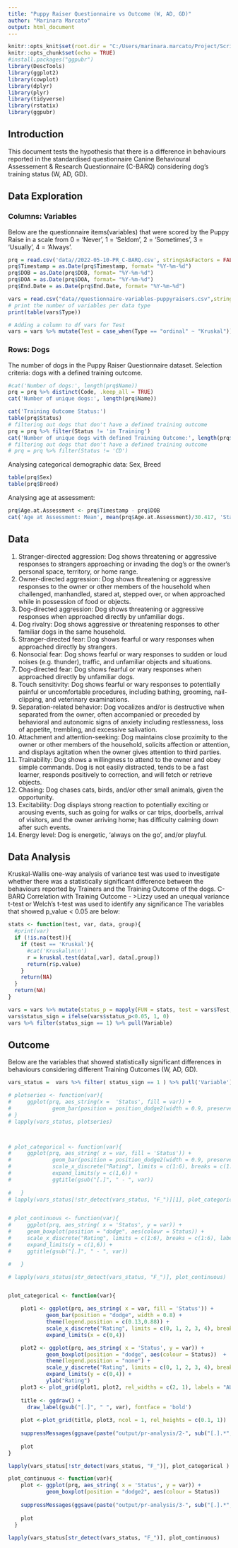 ```yaml
---
title: "Puppy Raiser Questionnaire vs Outcome (W, AD, GD)"
author: "Marinara Marcato"
output: html_document
---
```


```r
knitr::opts_knit$set(root.dir = "C:/Users/marinara.marcato/Project/Scripts/dog_questionnaires")
knitr::opts_chunk$set(echo = TRUE)
#install.packages("ggpubr")
library(DescTools)
library(ggplot2)
library(cowplot)
library(dplyr)
library(plyr)
library(tidyverse)
library(rstatix)
library(ggpubr)
```

## Introduction 
This document tests the hypothesis that there is a difference in behaviours reported in the standardised questionnaire Canine Behavioural Assessement & Research Questionnaire (C-BARQ) considering dog's training status (W, AD, GD).

## Data Exploration
### Columns: Variables
Below are the questionnaire items(variables) that were scored by the Puppy Raise in a scale from 0 = 'Never', 1 = 'Seldom', 2 = 'Sometimes', 3 = 'Usually', 4 = 'Always'. 

```r
prq = read.csv('data//2022-05-10-PR_C-BARQ.csv', stringsAsFactors = FALSE)
prq$Timestamp = as.Date(prq$Timestamp, format= "%Y-%m-%d")
prq$DOB = as.Date(prq$DOB, format= "%Y-%m-%d")
prq$DOA = as.Date(prq$DOA, format= "%Y-%m-%d")
prq$End.Date = as.Date(prq$End.Date, format= "%Y-%m-%d")

vars = read.csv("data//questionnaire-variables-puppyraisers.csv",stringsAsFactors=FALSE)
# print the number of variables per data type
print(table(vars$Type))

# Adding a column to df vars for Test
vars = vars %>% mutate(Test = case_when(Type == "ordinal" ~ "Kruskal"))
```


### Rows: Dogs
The number of dogs in the Puppy Raiser Questionnaire dataset. Selection criteria: dogs with a defined training outcome.
```r
#cat('Number of dogs:', length(prq$Name))
prq = prq %>% distinct(Code, .keep_all = TRUE)
cat('Number of unique dogs:', length(prq$Name))

cat('Training Outcome Status:')
table(prq$Status)
# filtering out dogs that don't have a defined training outcome
prq = prq %>% filter(Status != 'in Training')
cat('Number of unique dogs with defined Training Outcome:', length(prq$Name))
# filtering out dogs that don't have a defined training outcome
# prq = prq %>% filter(Status != 'CD')
```
Analysing categorical demographic data: Sex, Breed
```r
table(prq$Sex)
table(prq$Breed)
```
Analysing age at assessment:
```r
prq$Age.at.Assessment <- prq$Timestamp - prq$DOB
cat('Age at Assessment: Mean', mean(prq$Age.at.Assessment)/30.417, 'Standard Deviation', sd(prq$Age.at.Assessment)/30.417)
```
## Data 

1.	Stranger-directed aggression: Dog shows threatening or aggressive responses to strangers approaching or invading the dog’s or the owner’s personal space, territory, or home range.
2.	Owner-directed aggression: Dog shows threatening or aggressive responses to the owner or other members of the household when challenged, manhandled, stared at, stepped over, or when approached while in possession of food or objects.
3.	Dog-directed aggression: Dog shows threatening or aggressive responses when approached directly by unfamiliar dogs.
4.	Dog rivalry: Dog shows aggressive or threatening responses to other familiar dogs in the same household.
5.	Stranger-directed fear: Dog shows fearful or wary responses when approached directly by strangers.
6.	Nonsocial fear: Dog shows fearful or wary responses to sudden or loud noises (e.g. thunder), traffic, and unfamiliar objects and situations.
7.	Dog-directed fear: Dog shows fearful or wary responses when approached directly by unfamiliar dogs.
8.	Touch sensitivity: Dog shows fearful or wary responses to potentially painful or uncomfortable procedures, including bathing, grooming, nail-clipping, and veterinary examinations.  
9.	Separation-related behavior: Dog vocalizes and/or is destructive when separated from the owner, often accompanied or preceded by behavioral and autonomic signs of anxiety including restlessness, loss of appetite, trembling, and excessive salivation.
10.	Attachment and attention-seeking: Dog maintains close proximity to the owner or other members of the household, solicits affection or attention, and displays agitation when the owner gives attention to third parties.
11.	Trainability: Dog shows a willingness to attend to the owner and obey simple commands. Dog is not easily distracted, tends to be a fast learner, responds positively to correction, and will fetch or retrieve objects.
12.	Chasing: Dog chases cats, birds, and/or other small animals, given the opportunity.
13.	Excitability: Dog displays strong reaction to potentially exciting or arousing events, such as going for walks or car trips, doorbells, arrival of visitors, and the owner arriving home; has difficulty calming down after such events.
14.	Energy level: Dog is energetic, 'always on the go', and/or playful.


## Data Analysis
Kruskal-Wallis one-way analysis of variance test was used to investigate whether there was a statistically significant difference between the behaviours reported by Trainers and the Training Outcome of the dogs.
C-BARQ Correlation with Training Outcome - >Lizzy used an unequal variance t-test or Welch’s t-test was used to identify any significance
The variables that showed p_value < 0.05 are below: 
```r
stats <- function(test, var, data, group){
  #print(var)
  if (!is.na(test)){
    if (test == 'Kruskal'){
      #cat('Kruskal\n\n')
      r = kruskal.test(data[,var], data[,group])
      return(r$p.value)
    }
    return(NA)
  }
  return(NA)
}

vars = vars %>% mutate(status_p = mapply(FUN = stats, test = vars$Test, var = vars$Variable, MoreArgs = list(prq, 'Status')))
vars$status_sign = ifelse(vars$status_p<0.05, 1, 0)
vars %>% filter(status_sign == 1) %>% pull(Variable)
```


## Outcome
Below are the variables that showed statistically significant differences in behaviours considering different Training Outcomes (W, AD, GD).

```r
vars_status =  vars %>% filter( status_sign == 1 ) %>% pull('Variable')

# plotseries <- function(var){
#     ggplot(prq, aes_string(x =  'Status', fill = var)) + 
#             geom_bar(position = position_dodge2(width = 0.9, preserve = "single"))
# }
# lapply(vars_status, plotseries)



# plot_categorical <- function(var){
#     ggplot(prq, aes_string( x = var, fill = 'Status')) +
#             geom_bar(position = position_dodge2(width = 0.9, preserve = "single")) + 
#             scale_x_discrete("Rating", limits = c(1:6), breaks = c(1:6), labels = c(1:6)) +
#             expand_limits(y = c(1,6)) +
#             ggtitle(gsub("[.]", " - ", var))
      
#   }
# lapply(vars_status[!str_detect(vars_status, "F_")][1], plot_categorical )


# plot_continuous <- function(var){
#     ggplot(prq, aes_string( x = 'Status', y = var)) + 
#     geom_boxplot(position = "dodge", aes(colour = Status)) +
#     scale_x_discrete("Rating", limits = c(1:6), breaks = c(1:6), labels = c(1:6))  +
#     expand_limits(y = c(1,6)) +
#     ggtitle(gsub("[.]", " - ", var))

#   }

# lapply(vars_status[str_detect(vars_status, "F_")], plot_continuous)


plot_categorical <- function(var){

    plot1 <- ggplot(prq, aes_string( x = var, fill = 'Status')) + 
            geom_bar(position = "dodge", width = 0.8) +
            theme(legend.position = c(0.13,0.88)) +
            scale_x_discrete("Rating", limits = c(0, 1, 2, 3, 4), breaks = c(0, 1, 2, 3, 4), labels = c('Never', 'Seldom', 'Sometimes', 'Usually', 'Always')) +
            expand_limits(x = c(0,4))

    plot2 <- ggplot(prq, aes_string( x = 'Status', y = var)) + 
            geom_boxplot(position = "dodge", aes(colour = Status))  +
            theme(legend.position = "none") +
            scale_y_discrete("Rating", limits = c(0, 1, 2, 3, 4), breaks = c(0, 1, 2, 3, 4), labels = c('Never', 'Seldom', 'Sometimes', 'Usually', 'Always')) +
            expand_limits(y = c(0,4)) +
            ylab("Rating")
    plot3 <- plot_grid(plot1, plot2, rel_widths = c(2, 1), labels = "AUTO")
    
    title <- ggdraw() + 
      draw_label(gsub("[.]", " ", var), fontface = 'bold')
    
    plot <-plot_grid(title, plot3, ncol = 1, rel_heights = c(0.1, 1))
    
    suppressMessages(ggsave(paste("output/pr-analysis/2-", sub("[.].*",  "", var), ".png", sep = ""), plot))
          
    plot
}

lapply(vars_status[!str_detect(vars_status, "F_")], plot_categorical )

plot_continuous <- function(var){
    plot <- ggplot(prq, aes_string( x = 'Status', y = var)) +
            geom_boxplot(position = "dodge2", aes(colour = Status))
            
    suppressMessages(ggsave(paste("output/pr-analysis/3-", sub("[.].*",  "", var), ".png", sep = ""), plot))
    
    plot
  }
  
lapply(vars_status[str_detect(vars_status, "F_")], plot_continuous)

```